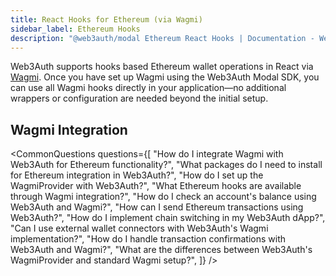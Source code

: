 ```yaml
---
title: React Hooks for Ethereum (via Wagmi)
sidebar_label: Ethereum Hooks
description: "@web3auth/modal Ethereum React Hooks | Documentation - Web3Auth"
---
```




Web3Auth supports hooks based Ethereum wallet operations in React via [Wagmi](https://wagmi.sh/).
Once you have set up Wagmi using the Web3Auth Modal SDK, you can use all Wagmi hooks directly in
your application—no additional wrappers or configuration are needed beyond the initial setup.

## Wagmi Integration

<EthereumHooks />

<CommonQuestions
  questions={[
    "How do I integrate Wagmi with Web3Auth for Ethereum functionality?",
    "What packages do I need to install for Ethereum integration in Web3Auth?",
    "How do I set up the WagmiProvider with Web3Auth?",
    "What Ethereum hooks are available through Wagmi integration?",
    "How do I check an account's balance using Web3Auth and Wagmi?",
    "How can I send Ethereum transactions using Web3Auth?",
    "How do I implement chain switching in my Web3Auth dApp?",
    "Can I use external wallet connectors with Web3Auth's Wagmi implementation?",
    "How do I handle transaction confirmations with Web3Auth and Wagmi?",
    "What are the differences between Web3Auth's WagmiProvider and standard Wagmi setup?",
  ]}
/>
